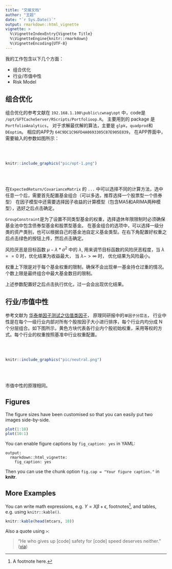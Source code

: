 ```yaml
---
title: "交接文档"
author: "王超"
date: "`r Sys.Date()`"
output: rmarkdown::html_vignette
vignette: >
  %\VignetteIndexEntry{Vignette Title}
  %\VignetteEngine{knitr::rmarkdown}
  %\VignetteEncoding{UTF-8}
---
```


我的工作包含以下几个方面：

- 组合优化
- 行业/市值中性
- Risk Model

## 组合优化

组合优化的参考文献在 `192.168.1.100\public\cwnag\opt` 中，code是 `/opt/GFTCacheServer/RScripts/Portfolioop.R`。
主要用到的 package 是 `PortfolioAnalytics`， 对于求解最优解的算法，主要是 `glpk`，`quadprod`和 `DEoptim`。 
相应的APP为 `64C9DC1C96FD4A0693305C87E905E039`， 在APP界面中，需要输入的参数如图所示：

<br><br>

```r

knitr::include_graphics("pic/opt-1.png")

```

<br><br>

在`ExpectedReturn/CovarianceMatrix` 的 `...` 中可以选择不同的计算方法，选中任意一个后，需要首先配置基金组合（可以多选，推荐选择一个股票型一个债券型）
在因子模型中还需要选择因子收益的计算模型（包含MA5和ARIMA两种模型），选好之后点击确定。

`GroupConstraint`是为了设置不同类型基金的权重，选择退休年限限制时必须确保基金池中包含债券型基金和股票型基金。
在基金组合的选项中，可以选择一级分类的资产类别，也可以根据自己的基金池自定义基金类型。在右下角配置好权重之后点击绿色的按钮上传，然后点击确定。

风险厌恶是目标函数 $\mu - \lambda*\sigma^{2}$ 中的 $\lambda$, 用来调节目标函数的风险厌恶程度，当 $\lambda == 0$ 时，优化结果为收益最大， 当 $\lambda -> \infty$ 时， 优化结果为风险最小。

权重上下限是对于每个基金权重的限制，确保不会出现单一基金持仓过重的情况。个数上限是最终组合中最大基金数目的限制。

上述参数配置好之后点击执行优化，过一会会出现优化结果。

## 行业/市值中性

参考文献为 [华泰单因子测试之估值类因子](doc/华泰单因子测试之估值类因子.pdf)， 原理同研报中的`单因子分层法`， 行业中性是在每个一级行业内部对所有个股按因子大小进行排序，每个行业内均分成 N 个分层组合。如下图所示，黄色方块代表各行业内个股初始权重，采用等权的方式。每个行业的权重按照基准中行业权重配置。

<br><br>

```r

knitr::include_graphics("pic/neutral.png")

```

<br><br>

市值中性的原理相同。 

## Figures

The figure sizes have been customised so that you can easily put two images side-by-side. 

```r
plot(1:10)
plot(10:1)
```

You can enable figure captions by `fig_caption: yes` in YAML:

    output:
      rmarkdown::html_vignette:
        fig_caption: yes

Then you can use the chunk option `fig.cap = "Your figure caption."` in **knitr**.

## More Examples

You can write math expressions, e.g. $Y = X\beta + \epsilon$, footnotes^[A footnote here.], and tables, e.g. using `knitr::kable()`.

```r
knitr::kable(head(mtcars, 10))
```

Also a quote using `>`:

> "He who gives up [code] safety for [code] speed deserves neither."
([via](https://twitter.com/hadleywickham/status/504368538874703872))
